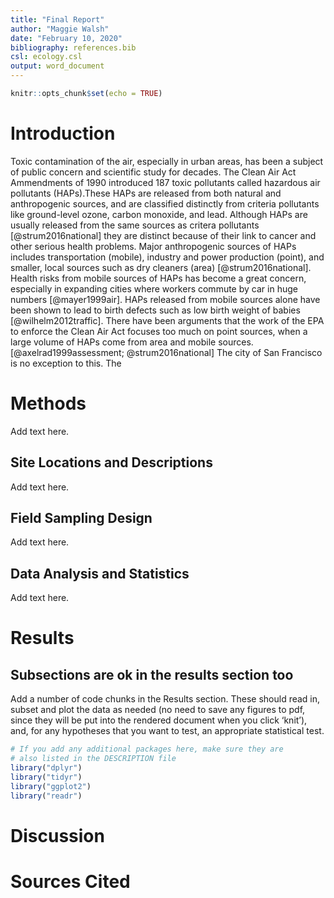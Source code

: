 ```yaml
---
title: "Final Report"
author: "Maggie Walsh"
date: "February 10, 2020"
bibliography: references.bib
csl: ecology.csl
output: word_document
---
```


```r
knitr::opts_chunk$set(echo = TRUE)
```

# Introduction

Toxic contamination of the air, especially in urban areas, has been a subject of public concern and scientific study for decades. The Clean Air Act Ammendments of 1990 introduced 187 toxic pollutants called hazardous air pollutants (HAPs).These HAPs are released from both natural and anthropogenic sources, and are classified distinctly from criteria pollutants like ground-level ozone, carbon monoxide, and lead. Although HAPs are usually released from the same sources as critera pollutants [@strum2016national] they are distinct because of their link to cancer and other serious health problems. Major anthropogenic sources of HAPs includes transportation (mobile), industry and power production (point), and smaller, local sources such as dry cleaners (area) [@strum2016national]. Health risks from mobile sources of HAPs has become a great concern, especially in expanding cities where workers commute by car in huge numbers [@mayer1999air]. HAPs released from mobile sources alone have been shown to lead to birth defects such as low birth weight of babies [@wilhelm2012traffic]. There have been arguments that the work of the EPA to enforce the Clean Air Act focuses too much on point sources, when a large volume of HAPs come from area and mobile sources. [@axelrad1999assessment; @strum2016national] The city of San Francisco is no exception to this. The

# Methods

Add text here.

## Site Locations and Descriptions

Add text here.

## Field Sampling Design

Add text here.

## Data Analysis and Statistics

Add text here.

# Results

## Subsections are ok in the results section too

Add a number of code chunks in the Results section. These should read in, subset and plot the data as needed (no need to save any figures to pdf, since they will be put into the rendered document when you click 'knit'), and, for any hypotheses that you want to test, an appropriate statistical test. 

```r
# If you add any additional packages here, make sure they are
# also listed in the DESCRIPTION file
library("dplyr")
library("tidyr")
library("ggplot2")
library("readr")
```

# Discussion

# Sources Cited

